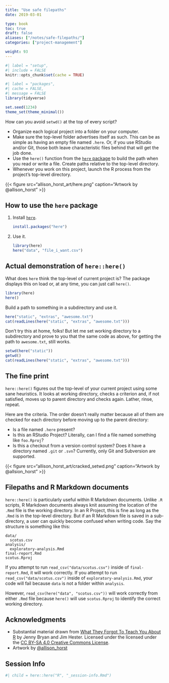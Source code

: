 ```yaml
---
title: "Use safe filepaths"
date: 2019-03-01

type: book
toc: true
draft: false
aliases: ["/notes/safe-filepaths/"]
categories: ["project-management"]

weight: 93
---
```


```r
#| label = "setup",
#| include = FALSE
knitr::opts_chunk$set(cache = TRUE)
```

```r
#| label = "packages",
#| cache = FALSE,
#| message = FALSE
library(tidyverse)

set.seed(1234)
theme_set(theme_minimal())
```

How can you avoid `setwd()` at the top of every script?

* Organize each logical project into a folder on your computer.
* Make sure the top-level folder advertises itself as such. This can be as simple as having an empty file named `.here`. Or, if you use RStudio and/or Git, those both leave characteristic files behind that will get the job done.
* Use the `here()` function from the [`here` package](https://CRAN.R-project.org/package=here) to build the path when you read or write a file. Create paths relative to the top-level directory.
* Whenever you work on this project, launch the R process from the project's top-level directory.

{{< figure src="allison_horst_art/here.png" caption="Artwork by @allison_horst" >}}

## How to use the `here` package

1. Install [`here`](https://cran.r-project.org/web/packages/here/index.html).

    ```r
    install.packages("here")
    ```

2. Use it.

    ```r
    library(here)
    here("data", "file_i_want.csv")
    ```

## Actual demonstration of `here::here()`

What does `here` think the top-level of current project is? The package displays this on load or, at any time, you can just call `here()`.

```r
library(here)
here()
```

Build a path to something in a subdirectory and use it.

```r
here("static", "extras", "awesome.txt")
cat(readLines(here("static", "extras", "awesome.txt")))
```

Don't try this at home, folks! But let me set working directory to a subdirectory and prove to you that the same code as above, for getting the path to `awesome.txt`, still works.

```r
setwd(here("static"))
getwd()
cat(readLines(here("static", "extras", "awesome.txt")))
```

## The fine print

`here::here()` figures out the top-level of your current project using some sane heuristics. It looks at working directory, checks a criterion and, if not satisfied, moves up to parent directory and checks again. Lather, rinse, repeat.

Here are the criteria. The order doesn't really matter because all of them are checked for each directory before moving up to the parent directory:

* Is a file named `.here` present?
* Is this an RStudio Project? Literally, can I find a file named something like `foo.Rproj`?
* Is this a checkout from a version control system? Does it have a directory named `.git` or `.svn`? Currently, only Git and Subversion are supported.

{{< figure src="allison_horst_art/cracked_setwd.png" caption="Artwork by @allsion_horst" >}}

## Filepaths and R Markdown documents

`here::here()` is particularly useful within R Markdown documents. Unlike `.R` scripts, R Markdown documents always knit assuming the location of the `.Rmd` file is the working directory. In an R Project, this is fine as long as the `.Rmd` is in the top-level directory. But if an R Markdown file is saved in a sub-directory, a user can quickly become confused when writing code. Say the structure is something like this:

```
data/
  scotus.csv
analysis/
  exploratory-analysis.Rmd
final-report.Rmd
scotus.Rproj
```

If you attempt to run `read_csv("data/scotus.csv")` inside of `final-report.Rmd`, it will work correctly. If you attempt to run `read_csv("data/scotus.csv")` inside of `exploratory-analysis.Rmd`, your code will fail because `data` is not a folder within `analysis`.

However, `read_csv(here("data", "scotus.csv"))` will work correctly from either `.Rmd` file because `here()` will use `scotus.Rproj` to identify the correct working directory.

## Acknowledgments

* Substantial material drawn from [What They Forgot To Teach You About R](https://whattheyforgot.org/) by Jenny Bryan and Jim Hester. Licensed under the licensed under the [CC BY-SA 4.0 Creative Commons License](https://creativecommons.org/licenses/by-sa/4.0/).
* Artwork by [@allison_horst](https://github.com/allisonhorst/stats-illustrations)

## Session Info

```r
#| child = here::here("R", "_session-info.Rmd")
```
